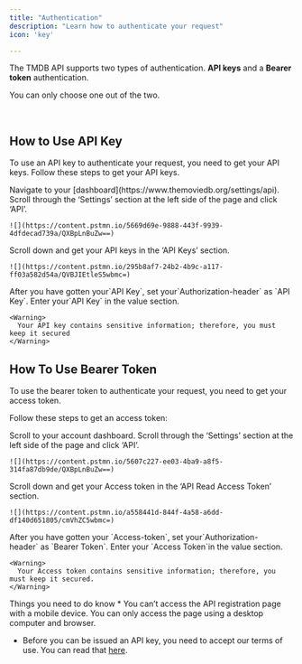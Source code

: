```yaml
---
title: "Authentication"
description: "Learn how to authenticate your request"
icon: 'key'

---
```


The TMDB API supports two types of authentication. **API keys** and a **Bearer token** authentication.

You can only choose one out of the two.

[​](https://starlight.mintlify.app/api-reference/authentication#things-you-need-to-know)


[​](https://starlight.mintlify.app/api-reference/authentication#how-to-use-api-key)
How to Use API Key
------------------

To use an API key to authenticate your request, you need to get your API keys. Follow these steps to get your API keys.

<Steps>
  <Step title="Step 1">
    Navigate to your [dashboard](https://www.themoviedb.org/settings/api).
  </Step>

  <Step title="Step 2">
    Scroll through the ‘Settings’ section at the left side of the page and click ‘API’.

    ![](https://content.pstmn.io/5669d69e-9888-443f-9939-4dfdecad739a/QXBpLnBuZw==)
  </Step>

  <Step title="Step 3">
    Scroll down and get your API keys in the ‘API Keys’ section.

    ![](https://content.pstmn.io/295b8af7-24b2-4b9c-a117-ff03a582d54a/QVBJIEtleS5wbmc=)
  </Step>

  <Step title="Step 4">
    After you have gotten your⁣⁣`API Key`, set your`Authorization-header` as `API Key`.
  </Step>

  <Step>
    Enter your`API Key` in the value section.

    <Warning>
      Your API key contains sensitive information; therefore, you must keep it secured
    </Warning>
  </Step>
</Steps>

[​](https://starlight.mintlify.app/api-reference/authentication#how-to-use-bearer-token)
How To Use Bearer Token
-----------------------

To use the bearer token to authenticate your request, you need to get your access token.

Follow these steps to get an access token:

<Steps>
  <Step title="Step 1">
    Scroll to your account dashboard.
  </Step>

  <Step title="Step 2">
    Scroll through the ‘Settings’ section at the left side of the page and click ‘API’.

    ![](https://content.pstmn.io/5607c227-ee03-4ba9-a8f5-314fa87db9de/QXBpLnBuZw==)
  </Step>

  <Step title="Step 3">
    Scroll down and get your Access token in the ‘API Read Access Token’ section.

    ![](https://content.pstmn.io/a558441d-844f-4a58-a6dd-df140d651805/cmVhZC5wbmc=)
  </Step>

  <Step title="Step 4">
    After you have gotten your⁣⁣ `Access-token`, set your`Authorization-header` as `Bearer Token`.
  </Step>

  <Step title="Step 5">
    Enter your `Access Token`in the value section.

    <Warning>
      Your Access token contains sensitive information; therefore, you must keep it secured.
    </Warning>
  </Step>
</Steps>

<Note>
 Things you need to do know
* You can’t access the API registration page with a mobile device. You can only access the page using a desktop computer and browser.

* Before you can be issued an API key, you need to accept our terms of use. You can read that [here](https://www.themoviedb.org/api-terms-of-use).

</Note>
